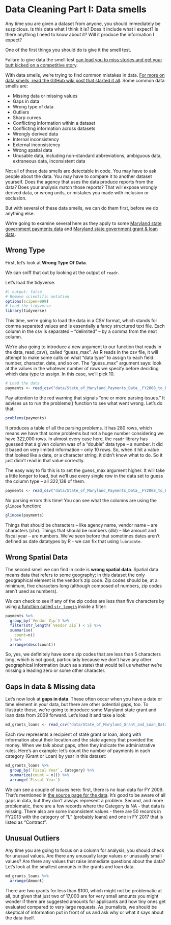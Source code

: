 # Data Cleaning Part I: Data smells

Any time you are given a dataset from anyone, you should immediately be suspicious. Is this data what I think it is? Does it include what I expect? Is there anything I need to know about it? Will it produce the information I expect?

One of the first things you should do is give it the smell test.

Failure to give data the smell test [can lead you to miss stories and get your butt kicked on a competitive story](https://source.opennews.org/en-US/learning/handling-data-about-race-and-ethnicity/).

With data smells, we're trying to find common mistakes in data. [For more on data smells, read the GitHub wiki post that started it all](https://github.com/nikeiubel/data-smells/wiki/Ensuring-Accuracy-in-Data-Journalism). Some common data smells are:

-   Missing data or missing values
-   Gaps in data
-   Wrong type of data
-   Outliers
-   Sharp curves
-   Conflicting information within a dataset
-   Conflicting information across datasets
-   Wrongly derived data
-   Internal inconsistency
-   External inconsistency
-   Wrong spatial data
-   Unusable data, including non-standard abbreviations, ambiguous data, extraneous data, inconsistent data

Not all of these data smells are detectable in code. You may have to ask people about the data. You may have to compare it to another dataset yourself. Does the agency that uses the data produce reports from the data? Does your analysis match those reports? That will expose wrongly derived data, or wrong units, or mistakes you made with inclusion or exclusion.

But with several of these data smells, we can do them first, before we do anything else.

We're going to examine several here as they apply to some [Maryland state government payments data](https://opendata.maryland.gov/Budget/State-of-Maryland-Payments-Data-FY2008-to-FY2024/7syw-q4cy) and [Maryland state government grant & loan data](https://opendata.maryland.gov/Budget/State-of-Maryland-Grant-and-Loan-Data-FY2009-to-FY/absk-avps).

## Wrong Type

First, let's look at **Wrong Type Of Data**.

We can sniff that out by looking at the output of `readr`.

Let's load the tidyverse.

```r
#| output: false
# Remove scientific notation
options(scipen=999)
# Load the tidyverse
library(tidyverse)

```

This time, we're going to load the data in a CSV format, which stands for comma separated values and is essentially a fancy structured text file. Each column in the csv is separated -- "delimited" -- by a comma from the next column.

We're also going to introduce a new argument to our function that reads in the data, read_csv(), called "guess_max". As R reads in the csv file, it will attempt to make some calls on what "data type" to assign to each field: number, character, date, and so on. The "guess_max" argument says: look at the values in the whatever number of rows we specify before deciding which data type to assign. In this case, we'll pick 10.

```r
# Load the data
payments <- read_csv("data/State_of_Maryland_Payments_Data__FY2008_to_FY2024.csv", guess_max=10)
```

Pay attention to the red warning that signals "one or more parsing issues." It advises us to run the problems() function to see what went wrong. Let's do that.

```r
problems(payments)
```

It produces a table of all the parsing problems. It has 280 rows, which means we have that some problems but not a huge number considering we have 322,000 rows. In almost every case here, the `readr` library has guessed that a given column was of a "double" data type -- a number. It did it based on very limited information -- only 10 rows. So, when it hit a value that looked like a date, or a character string, it didn't know what to do. So it just didn't read in that value correctly.

The easy way to fix this is to set the guess_max argument higher. It will take a little longer to load, but we'll use every single row in the data set to guess the column type -- all 322,138 of them.

```r
payments <- read_csv("data/State_of_Maryland_Payments_Data__FY2008_to_FY2024", guess_max=373564)
```

No parsing errors this time! You can see what the columns are using the `glimpse` function:

```r
glimpse(payments)
```

Things that should be characters -- like agency name, vendor name -- are characters (chr). Things that should be numbers (dbl) -- like amount and fiscal year -- are numbers. We've seen before that sometimes dates aren't defined as date datatypes by R - we can fix that using `lubridate`.

## Wrong Spatial Data

The second smell we can find in code is **wrong spatial data**. Spatial data means data that refers to some geography; in this dataset the only geographical element is the vendor's zip code. Zip codes should be, at a minimum, five characters long (although composed of numbers, zip codes aren't used as numbers).

We can check to see if any of the zip codes are less than five characters by using [a function called `str_length`](https://stringr.tidyverse.org/reference/str_length.html) inside a filter:

```r
payments %>%
  group_by(`Vendor Zip`) %>%
  filter(str_length(`Vendor Zip`) < 5) %>% 
  summarise(
    count=n()
  ) %>%
  arrange(desc(count))
```

So, yes, we definitely have some zip codes that are less than 5 characters long, which is not good, particularly because we don't have any other geographical information (such as a state) that would tell us whether we're missing a leading zero or some other character.

## Gaps in data & Missing data

Let's now look at **gaps in data**. These often occur when you have a date or time element in your data, but there are other potential gaps, too. To illustrate those, we're going to introduce some Maryland state grant and loan data from 2009 forward. Let's load it and take a look:

```r
md_grants_loans <- read_csv("data/State_of_Maryland_Grant_and_Loan_Data__FY2009_to_FY2022.csv")
```
Each row represents a recipient of state grant or loan, along with information about their location and the state agency that provided the money. When we talk about gaps, often they indicate the administrative rules. Here's an example: let's count the number of payments in each category (Grant or Loan) by year in this dataset:

```r
md_grants_loans %>% 
  group_by(`Fiscal Year`, Category) %>% 
  summarize(count = n()) %>% 
  arrange(`Fiscal Year`)
```
We can see a couple of issues here: first, there is no loan data for FY 2009. That's mentioned in [the source page for the data](https://opendata.maryland.gov/Budget/State-of-Maryland-Grant-and-Loan-Data-FY2009-to-FY/absk-avps). It's good to be aware of all gaps in data, but they don't always represent a problem. Second, and more problematic, there are a few records where the Category is NA - that data is missing. There also are some inconsistent values - there are 50 records in FY2013 with the category of "L" (probably loans) and one in FY 2017 that is listed as "Contract".

## Unusual Outliers

Any time you are going to focus on a column for analysis, you should check for unusual values. Are there any unusually large values or unusually small values? Are there any values that raise immediate questions about the data? Let's look at the smallest amounts in the grants and loan data.

```r
md_grants_loans %>% 
  arrange(Amount)
```

There are two grants for less than $100, which might not be problematic at all, but given that just two of 17,000 are for very small amounts you might wonder if there are suggested amounts for applicants and how tiny ones get evaluated compared to very large requests. As journalists, we should be skeptical of information put in front of us and ask why or what it says about the data itself.
